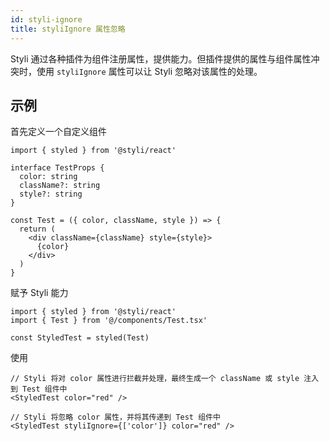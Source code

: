 ```yaml
---
id: styli-ignore
title: styliIgnore 属性忽略
---
```


Styli 通过各种插件为组件注册属性，提供能力。但插件提供的属性与组件属性冲突时，使用 `styliIgnore` 属性可以让 Styli 忽略对该属性的处理。

## 示例

首先定义一个自定义组件

```tsx title="src/components/Test.tsx"
import { styled } from '@styli/react'

interface TestProps {
  color: string
  className?: string
  style?: string
}

const Test = ({ color, className, style }) => {
  return (
    <div className={className} style={style}>
      {color}
    </div>
  )
}
```

赋予 Styli 能力

```tsx
import { styled } from '@styli/react'
import { Test } from '@/components/Test.tsx'

const StyledTest = styled(Test)
```

使用

```tsx
// Styli 将对 color 属性进行拦截并处理，最终生成一个 className 或 style 注入到 Test 组件中
<StyledTest color="red" />

// Styli 将忽略 color 属性，并将其传递到 Test 组件中
<StyledTest styliIgnore={['color']} color="red" />
```
